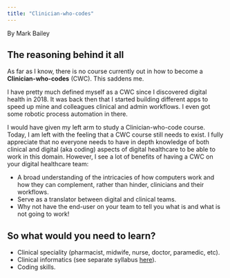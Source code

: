 ```yaml
---
title: "Clinician-who-codes"
---
```


By Mark Bailey

## The reasoning behind it all

As far as I know, there is no course currently out in how to become a **Clinician-who-codes** (CWC). This saddens me. 

I have pretty much defined myself as a CWC since I discovered digital health in 2018. It was back then that I started building different apps to speed up mine and colleagues clinical and admin workflows. I even got some robotic process automation in there.

I would have given my left arm to study a Clinician-who-code course. Today, I am left with the feeling that a CWC course still needs to exist. I fully appreciate that no everyone needs to have in depth knowledge of both clinical and digital (aka coding) aspects of digital healthcare to be able to work in this domain. However, I see a lot of benefits of having a CWC on your digital healthcare team:

* A broad understanding of the intricacies of how computers work and how they can complement, rather than hinder, clinicians and their workflows.
* Serve as a translator between digital and clinical teams.
* Why not have the end-user on your team to tell you what is and what is not going to work!

## So what would you need to learn?

* Clinical speciality (pharmacist, midwife, nurse, doctor, paramedic, etc).
* Clinical informatics (see separate syllabus [here](/learn/syllabi/clinical-informatician.qmd)).
* Coding skills.
